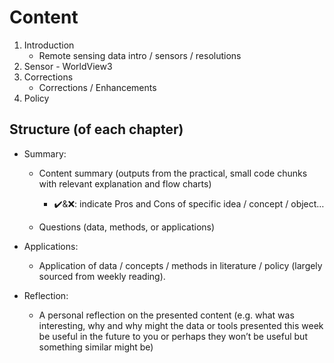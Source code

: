 # Content {.unnumbered}

1.  Introduction
    -   Remote sensing data intro / sensors / resolutions
2.  Sensor - WorldView3
3.  Corrections
    -   Corrections / Enhancements
4.  Policy

## Structure (of each chapter)

-   Summary:

    -   Content summary (outputs from the practical, small code chunks with relevant explanation and flow charts)

        -   ✔️&❌: indicate Pros and Cons of specific idea / concept / object...

    -   Questions (data, methods, or applications)

-   Applications:

    -   Application of data / concepts / methods in literature / policy (largely sourced from weekly reading).

-   Reflection:

    -   A personal reflection on the presented content (e.g. what was interesting, why and why might the data or tools presented this week be useful in the future to you or perhaps they won't be useful but something similar might be)
